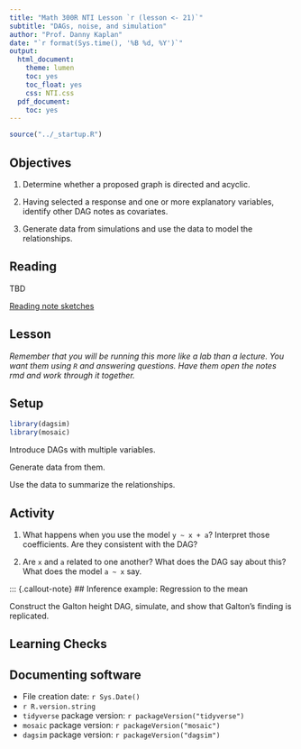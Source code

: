 ```yaml
---
title: "Math 300R NTI Lesson `r (lesson <- 21)`"
subtitle: "DAGs, noise, and simulation"
author: "Prof. Danny Kaplan"
date: "`r format(Sys.time(), '%B %d, %Y')`"
output:
  html_document:
    theme: lumen
    toc: yes
    toc_float: yes
    css: NTI.css
  pdf_document:
    toc: yes
---
```



```r
source("../_startup.R")
```

## Objectives

#. Determine whether a proposed graph is directed and acyclic.

#. Having selected a response and one or more explanatory variables, identify other DAG notes as covariates. 

#. Generate data from simulations and use the data to model the relationships.


## Reading

TBD

[Reading note sketches](../Reading-notes/Reading-notes-lesson-21.qmd)



## Lesson

*Remember that you will be running this more like a lab than a lecture. You want them using `R` and answering questions. Have them open the notes rmd and work through it together.*



::: {.callout-tip icon=FALSE}
## Setup 

```r
library(dagsim)
library(mosaic)
```
:::

Introduce DAGs with multiple variables.

Generate data from them.

Use the data to summarize the relationships. 




::: {.callout-tip icon=false}
## Activity

1. What happens when you use the model `y ~ x + a`? Interpret those coefficients. Are they consistent with the DAG?

2. Are `x` and `a` related to one another? What does the DAG say about this? What does the model `a ~ x` say.
:::





::: {.callout-note}
## Inference example: Regression to the mean

Construct the Galton height DAG, simulate, and show that Galton's finding is replicated. 




## Learning Checks



## Documenting software

  * File creation date: `r Sys.Date()`
  * `r R.version.string`
  * `tidyverse` package version: `r packageVersion("tidyverse")`
  * `mosaic` package version: `r packageVersion("mosaic")`
  * `dagsim` package version: `r packageVersion("dagsim")`

